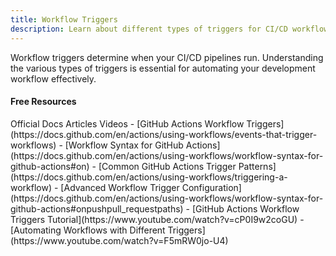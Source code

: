 ```yaml
---
title: Workflow Triggers
description: Learn about different types of triggers for CI/CD workflows
---
```

Workflow triggers determine when your CI/CD pipelines run. Understanding the various types of triggers is essential for automating your development workflow effectively.

#### Free Resources

<Tabs defaultValue="official">
<TabsList>
<TabsTrigger value="official">Official Docs</TabsTrigger>
<TabsTrigger value="article">Articles</TabsTrigger>
<TabsTrigger value="video">Videos</TabsTrigger>
</TabsList>

<TabsContent value="official">
<Note type="note" title="official">
- [GitHub Actions Workflow Triggers](https://docs.github.com/en/actions/using-workflows/events-that-trigger-workflows)
- [Workflow Syntax for GitHub Actions](https://docs.github.com/en/actions/using-workflows/workflow-syntax-for-github-actions#on)
</Note>
</TabsContent>
<TabsContent value="article">
<Note type="note" title="article">
- [Common GitHub Actions Trigger Patterns](https://docs.github.com/en/actions/using-workflows/triggering-a-workflow)
- [Advanced Workflow Trigger Configuration](https://docs.github.com/en/actions/using-workflows/workflow-syntax-for-github-actions#onpushpull_requestpaths)
</Note>
</TabsContent>
<TabsContent value="video">
<Note type="note" title="video">
- [GitHub Actions Workflow Triggers Tutorial](https://www.youtube.com/watch?v=cP0I9w2coGU)
- [Automating Workflows with Different Triggers](https://www.youtube.com/watch?v=F5mRW0jo-U4)
</Note>
</TabsContent>
</Tabs>
